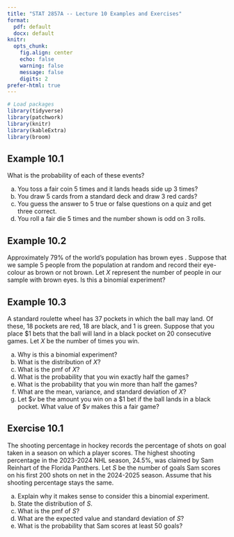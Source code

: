 ---
title: "STAT 2857A -- Lecture 10 Examples and Exercises"
format: 
  pdf: default
  docx: default
knitr: 
  opts_chunk:
    fig.align: center
    echo: false
    warning: false
    message: false
    digits: 2
prefer-html: true
---

```{r}
# Load packages
library(tidyverse)
library(patchwork)
library(knitr)
library(kableExtra)
library(broom)
```

## Example 10.1
What is the probability of each of these events?

a) You toss a fair coin 5 times and it lands heads side up 3 times?
b) You draw 5 cards from a standard deck \textit{with replacemnt} and draw 3 red cards?
c) You guess the answer to 5 true or false questions on a quiz and get three correct.
d) You roll a fair die 5 times and the number shown is odd on 3 rolls. 

## Example 10.2

Approximately 79\% of the world's population has brown eyes \footnote{\url{https://www.worldatlas.com}}. Suppose that we sample 5 people from the population at random and record their eye-colour as brown or not brown. Let $X$ represent the number of people in our sample with brown eyes. Is this a binomial experiment?

## Example 10.3

A standard roulette wheel has 37 pockets in which the ball may land. Of these, 18 pockets are red, 18 are black, and 1 is green. Suppose that you place \$1 bets that the ball will land in a black pocket on 20 consecutive games. Let $X$ be the number of times you win.

a) Why is this a binomial experiment?
b) What is the distribution of $X$?
c) What is the pmf of $X$?
d) What is the probability that you win exactly half the games?
e) What is the probability that you win more than half the games?
f) What are the mean, variance, and standard deviation of $X$?
g) Let \$$v$ be the amount you win on a \$1 bet if the ball lands in a black pocket. What value of \$$v$ makes this a fair game?

## Exercise 10.1

The shooting percentage in hockey records the percentage of shots on goal taken in a season on which a player scores. The highest shooting percentage in the 2023-2024 NHL season, 24.5\%, was claimed by Sam Reinhart of the Florida Panthers. Let $S$ be the number of goals Sam scores on his first 200 shots on net in the 2024-2025 season. Assume that his shooting percentage stays the same.

a) Explain why it makes sense to consider this a binomial experiment.
b) State the distribution of $S$.
c) What is the pmf of $S$?
d) What are the expected value and standard deviation of $S$?
e) What is the probability that Sam scores at least 50 goals?
